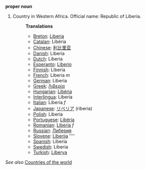 '''proper noun'''

# Country in Western Africa. Official name: Republic of Liberia.
#:'''Translations'''
#:*[[Breton]]: [[Liberia]]
#:*[[Catalan]]: Libèria
#:*[[Chinese]]: [[利比里亚]]
#:*[[Danish]]: Liberia
#:*[[Dutch]]: Liberia
#:*[[Esperanto]]: [[Liberio]]
#:*[[Finnish]]: Liberia
#:*[[French]]: Liberia ''m''
#:*[[German]]: Liberia
#:*[[Greek]]: [[Λιβερία]]
#:*[[Hungarian]]: [[Libéria]]
#:*[[Interlingua]]: Liberia
#:*[[Italian]]: Liberia ''f''
#:*[[Japanese]]: [[リベリア]] (riberia)
#:*[[Polish]]: Liberia
#:*[[Portuguese]]: [[Libéria]]
#:*[[Romanian]]: [[Liberia]] ''f''
#:*[[Russian]]: [[Либерия]]
#:*[[Slovene]]: [[Liberija]] ''''
#:*[[Spanish]]: Liberia
#:*[[Swedish]]: Liberia
#:*[[Turkish]]: [[Liberya]]

''See also'' [[Countries of the world]]
